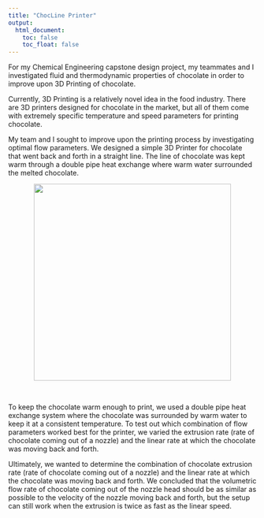 ```yaml
---
title: "ChocLine Printer"
output: 
  html_document:
    toc: false
    toc_float: false
---
```


For my Chemical Engineering capstone design project, my teammates and I investigated fluid and thermodynamic properties of chocolate in order to improve upon 3D Printing of chocolate.

Currently, 3D Printing is a relatively novel idea in the food industry. There are 3D printers designed for chocolate in the market, but all of them come with extremely specific temperature and speed parameters for printing chocolate.

My team and I sought to improve upon the printing process by investigating optimal flow parameters. We designed a simple 3D Printer for chocolate that went back and forth in a straight line. The line of chocolate was kept warm through a double pipe heat exchange where warm water surrounded the melted chocolate. 

<center>
<img src="./files/IMG_6846.jpg" height="400" width="auto">
</center> <br>

To keep the chocolate warm enough to print, we used a double pipe heat exchange system where the chocolate was surrounded by warm water to keep it at a consistent temperature. To test out which combination of flow parameters worked best for the printer, we varied the extrusion rate (rate of chocolate coming out of a nozzle) and the linear rate at which the chocolate was moving back and forth. 

Ultimately, we wanted to determine the combination of chocolate extrusion rate (rate of chocolate coming out of a nozzle) and the linear rate at which the chocolate was moving back and forth. We concluded that the volumetric flow rate of chocolate coming out of the nozzle head should be as similar as possible to the velocity of the nozzle moving back and forth, but the setup can still work when the extrusion is twice as fast as the linear speed.


